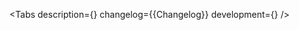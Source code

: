

<Meta of={Stories} />

<ComponentHeader
    name='BottomSheet'
    children='Используется для отображения контента в модальном слое.'
/>

<Tabs
    description={<Description />}
    changelog={<Markdown>{Changelog}</Markdown>}
    development={<Development />}
/>
